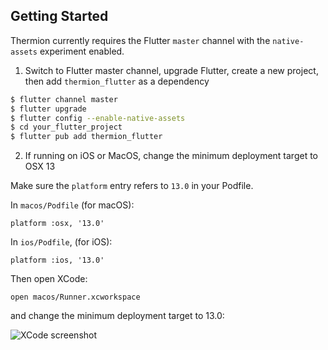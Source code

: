 ## Getting Started

Thermion currently requires the Flutter `master` channel with the `native-assets` experiment enabled.

1. Switch to Flutter master channel, upgrade Flutter, create a new project, then add `thermion_flutter` as a dependency

```bash
$ flutter channel master
$ flutter upgrade
$ flutter config --enable-native-assets  
$ cd your_flutter_project
$ flutter pub add thermion_flutter
```

2. If running on iOS or MacOS, change the minimum deployment target to OSX 13

<Accordion title="Click to open iOS/MacOS instructions">

Make sure the `platform` entry refers to `13.0` in your Podfile.

In `macos/Podfile` (for macOS):
```
platform :osx, '13.0'
```

In `ios/Podfile`, (for iOS):
```
platform :ios, '13.0'
```

Then open XCode:
```
open macos/Runner.xcworkspace
```

and change the minimum deployment target to 13.0:

![XCode screenshot](images/macos_min_deployment.png)

</Accordion>
